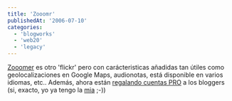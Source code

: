```yaml
---
title: 'Zooomr'
publishedAt: '2006-07-10'
categories:
  - 'blogworks'
  - 'web20'
  - 'legacy'
---
```


[Zooomer](http://beta.zooomr.com/) es otro 'flickr' pero con carácteristicas añadidas tan útiles como geolocalizaciones en Google Maps, audionotas, está disponible en varios idiomas, etc.. Además, ahora están [regalando cuentas PRO](http://www.genbeta.com/archivos/2006/07/10-zooomr-ofrece-cuentas-pro-grat.php) a los bloggers (si, exacto, yo ya tengo la [mia](http://beta.zooomr.com/photos/1152491122_0373) ;-))
